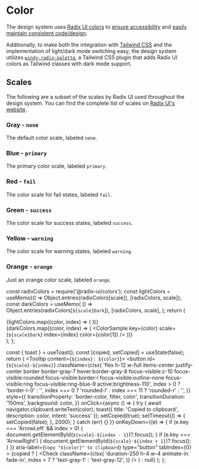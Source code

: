 


# Color

The design system uses [Radix UI colors](https://www.radix-ui.com/colors) to [ensure accessibility](https://www.radix-ui.com/docs/colors/tests) and [easily maintain consistent code/design](https://www.radix-ui.com/docs/colors/palette-composition/understanding-the-scale).

Additionally, to make both the integration with [Tailwind CSS](https://tailwindcss.com) and the implementation of light/dark mode switching easy, the design system utilizes [`windy-radix-palette`](https://github.com/brattonross/windy-radix-palette), a Tailwind CSS plugin that adds Radix UI colors as Tailwind classes with dark mode support.

## Scales

The following are a subset of the scales by Radix UI used throughout the design system. You can find the complete list of scales on [Radix UI's website](https://www.radix-ui.com/docs/colors/palette-composition/the-scales).

### Gray - `none`

The default color scale, labeled `none`.

<ColorScale scale="gray" />

### Blue - `primary`

The primary color scale, labeled `primary`.

<ColorScale scale="blue" />

### Red - `fail`

The color scale for fail states, labeled `fail`.

<ColorScale scale="red" />

### Green - `success`

The color scale for success states, labeled `success`.

<ColorScale scale="green" />

### Yellow - `warning`

The color scale for warning states, labeled `warning`.

<ColorScale scale="yellow" />

### Orange - `orange`

Just an orange color scale, labeled `orange`.

<ColorScale scale="orange" />

  const radixColors = require('@radix-ui/colors');
  const lightColors = useMemo(() => Object.entries(radixColors[scale]), [radixColors, scale]);
  const darkColors = useMemo(
    () => Object.entries(radixColors[`${scale}Dark`]),
    [radixColors, scale],
  );
  return (
    <Fragment>
      <div className="flex space-x-0 dark:hidden">
        {lightColors.map((color, index) => (
          <ColorSample key={color} scale={scale} index={index} color={color[1]} />
        ))}
      </div>
      <div className="hidden space-x-0 dark:flex">
        {darkColors.map((color, index) => (
          <ColorSample key={color} scale={`${scale}Dark`} index={index} color={color[1]} />
        ))}
      </div>
    </Fragment>
  );
};

  const { toast } = useToast();
  const [copied, setCopied] = useState(false);
  return (
    <Tooltip content={`${index}: ${color}`}>
      <button
        id={`${scale}-${index}`}
        className={clsx(
          'flex h-12 w-full items-center justify-center border border-gray-7 hover:border-gray-8 focus-visible:z-10 focus-visible:rounded focus-visible:border-l focus-visible:outline-none focus-visible:ring focus-visible:ring-blue-9 active:brightness-110',
          index > 0 ? 'border-l-0' : '',
          index === 0 ? 'rounded-l' : index === 11 ? 'rounded-r' : '',
        )}
        style={{
          transitionProperty: 'border-color, filter, color',
          transitionDuration: '150ms',
          background: color,
        }}
        onClick={async () => {
          try {
            await navigator.clipboard.writeText(color);
            toast({ title: 'Copied to clipboard', description: color, intent: 'success' });
            setCopied(true);
            setTimeout(() => {
              setCopied(false);
            }, 2000);
          } catch (err) {}
        }}
        onKeyDown={(e) => {
          if (e.key === 'ArrowLeft' && index > 0) {
            document.getElementById(`${scale}-${index - 1}`)?.focus();
          }
          if (e.key === 'ArrowRight') {
            document.getElementById(`${scale}-${index + 1}`)?.focus();
          }
        }}
        aria-label={`Copy "${color}" to clipboard`}
        type="button"
        tabIndex={0}
      >
        {copied ? (
          <Check
            className={clsx(
              'duration-250 h-4 w-4 animate-in fade-in',
              index > 7 ? 'text-gray-1' : 'text-gray-12',
            )}
          />
        ) : null}
      </button>
    </Tooltip>
  );
};

